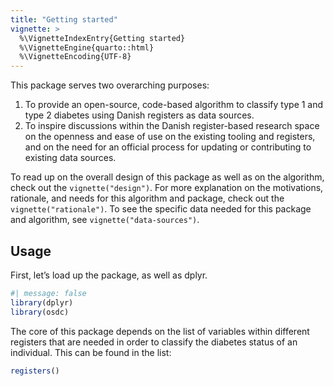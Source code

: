 ```yaml
---
title: "Getting started"
vignette: >
  %\VignetteIndexEntry{Getting started}
  %\VignetteEngine{quarto::html}
  %\VignetteEncoding{UTF-8}
---
```


This package serves two overarching purposes:

1.  To provide an open-source, code-based algorithm to classify type 1
    and type 2 diabetes using Danish registers as data sources.
2.  To inspire discussions within the Danish register-based research
    space on the openness and ease of use on the existing tooling and
    registers, and on the need for an official process for updating or
    contributing to existing data sources.

To read up on the overall design of this package as well as on the
algorithm, check out the `vignette("design")`. For more explanation on
the motivations, rationale, and needs for this algorithm and package,
check out the `vignette("rationale")`. To see the specific data needed
for this package and algorithm, see `vignette("data-sources")`.

## Usage

First, let's load up the package, as well as dplyr.

```r
#| message: false
library(dplyr)
library(osdc)
```

The core of this package depends on the list of variables within
different registers that are needed in order to classify the diabetes
status of an individual. This can be found in the list:

```r
registers()
```
